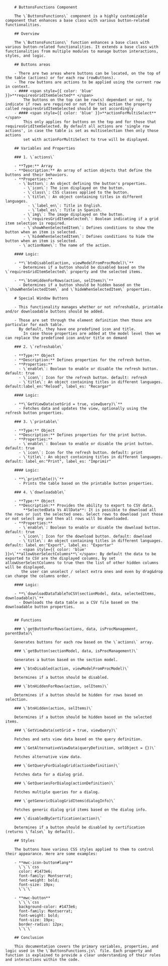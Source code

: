 
<Meta title="Components/ButtonsFunctions doc" />


        # ButtonsFunctions Component

        The \`ButtonsFunctions\` component is a highly customizable component that enhances a base class with various button-related functionalities.

        ## Overview

        The \`ButtonsFunctions\` function enhances a base class with various button-related functionalities. It extends a base class with functionalities from multiple modules to manage button interactions, styles, and logic.

        ## Buttons areas

        - There are two areas where buttons can be located, on the top of the table (actions) or for each row (rowButtons).
        - The row buttons are actions to be applied using the current row in context.
        - #### <span style={{ color: 'blue' }}>**requiresGridItemSelected** </span>
            The buttons on the top can be row(s) dependant or not, to indicate if rows are required or not for this action the property called requiresGridItemSelected should be set accordingly
        - #### <span style={{ color: 'blue' }}>**actionForMultiSelect** </span>
            This only applies for buttons on the top and for those that requiresGridItemSelected. By default all actions are 'single row actions', in case the table is set as multiselection then only those actions
            set with actionForMultiSelect to true will be displayed.
        
        ## Variables and Properties

        ### 1. \`actions\`

        - **Type:** Array
        - **Description:** An array of action objects that define the buttons and their behaviors.
        - **Properties:**
          - \`button\`: An object defining the button's properties.
            - \`icon\`: The icon displayed on the button.
            - \`class\`: CSS classes applied to the button.
            - \`title\`: An object containing titles in different languages.
              - \`label_en\`: Title in English.
              - \`label_es\`: Title in Spanish.
            - \`img\`: The image displayed on the button.
            - \`requiresGridItemSelected\`: Boolean indicating if a grid item selection is required.
            - \`showWhenSelectedItem\`: Defines conditions to show the button when an item is selected.
            - \`hideWhenSelectedItem\`: Defines conditions to hide the button when an item is selected.
          - \`actionName\`: The name of the action.

        #### Logic:

        - **\`btnDisabled(action, viewModelFromProcModel)\`**
          - Determines if a button should be disabled based on the \`requiresGridItemSelected\` property and the selected items.

        - **\`btnHiddenForRows(action, selItems)\`**
          - Determines if a button should be hidden based on the \`showWhenSelectedItem\` and \`hideWhenSelectedItem\` properties.

        # Special Window Buttons 

        - This functionality manages whether or not refreshable, printable and/or downloadable buttons should be added.

        - Those are set through the element definition then those are particular for each table.
          By default, they have one predefined icon and title. 
            In case those properties are added at the model level then we can replace the predefined icon and/or title on demand

        ### 2. \`refreshable\`

        - **Type:** Object
        - **Description:** Defines properties for the refresh button.
        - **Properties:**
          - \`enable\`: Boolean to enable or disable the refresh button. default: true
          - \`icon\`: Icon for the refresh button. default: refresh
          - \`title\`: An object containing titles in different languages. default:label_en:"Reload", label_es: "Recargar"

        #### Logic:

        - **\`GetViewData(setGrid = true, viewQuery)\`**
          - Fetches data and updates the view, optionally using the refresh button properties.

        ### 3. \`printable\`

        - **Type:** Object
        - **Description:** Defines properties for the print button.
        - **Properties:**
          - \`enable\`: Boolean to enable or disable the print button. default: true
          - \`icon\`: Icon for the refresh button. default: print
          - \`title\`: An object containing titles in different languages. default: label_en:"Print", label_es: "Imprimir"

        #### Logic:

        - **\`printTable()\`**
          - Prints the table based on the printable button properties.

        ### 4. \`downloadable\`

        - **Type:** Object
        - **Description:** Provides the ability to export to CSV data.
            **SelectedData Vs AllData**: It is possible to download all the rows or just the selected ones. Select rows to download just those or not select any and then all rows will be downloaded.
        - **Properties:**
          - \`enable\`: Boolean to enable or disable the download button. default: true
          - \`icon\`: Icon for the download button. default: download
          - \`title\`: An object containing titles in different languages. default: label_en:"Export", label_es: "Exportar"
          - <span style={{ color: 'blue' }}>\`**allowUserSelectColumns**\`</span>: By default the data to be exported to CSV are the displayed columns, by set allowUserSelectColumns to true then the list of other hidden columns will be displayed,
           the user can unselect / select extra ones and even by drag&drop can change the columns order.

        #### Logic:

        - **\`downloadDataTableToCSV(sectionModel, data, selectedItems, downloadable)\`**
          - Downloads the data table as a CSV file based on the downloadable button properties.


        ## Functions

        ### \`getButtonForRows(actions, data, isProcManagement, parentData)\`

        Generates buttons for each row based on the \`actions\` array.

        ### \`getButton(sectionModel, data, isProcManagement)\`

        Generates a button based on the section model.

        ### \`btnDisabled(action, viewModelFromProcModel)\`

        Determines if a button should be disabled.

        ### \`btnHiddenForRows(action, selItems)\`

        Determines if a button should be hidden for rows based on selection.

        ### \`btnHidden(action, selItems)\`

        Determines if a button should be hidden based on the selected items.

        ### \`GetViewData(setGrid = true, viewQuery)\`

        Fetches and sets view data based on the query definition.

        ### \`GetAlternativeViewData(queryDefinition, selObject = {})\`

        Fetches alternative view data.

        ### \`GetQueryForDialogGrid(actionDefinition)\`

        Fetches data for a dialog grid.

        ### \`GetQueriesForDialog(actionDefinition)\`

        Fetches multiple queries for a dialog.

        ### \`getGenericDialogGridItems(dialogInfo)\`

        Fetches generic dialog grid items based on the dialog info.

        ### \`disabledByCertification(action)\`

        Determines if a button should be disabled by certification (returns \`false\` by default).

        ## Styles

        The buttons have various CSS styles applied to them to control their appearance. Here are some examples:

        - **mwc-icon-button#lang**
          \`\`\`css
          color: #1473e6;
          font-family: Montserrat;
          font-weight: bold;
          font-size: 19px;
          \`\`\`

        - **mwc-button**
          \`\`\`css
          background-color: #1473e6;
          font-family: Montserrat;
          font-weight: bold;
          font-size: 19px;
          border-radius: 12px;
          \`\`\`

        ## Conclusion

        This documentation covers the primary variables, properties, and logic used in the \`ButtonsFunctions.js\` file. Each property and function is explained to provide a clear understanding of their roles and interactions within the code.